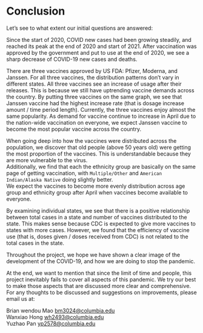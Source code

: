 # Conclusion

Let's see to what extent our initial questions are answered:

Since the start of 2020, COVID new cases had been growing steadily, and reached its peak at the end of 2020 and start of 2021. After vaccination was approved by the government and put to use at the end of 2020, we see a sharp decrease of COVID-19 new cases and deaths.

There are three vaccines approved by US FDA: Pfizer, Moderna, and Janssen.
For all three vaccines, the distribution patterns don’t vary in different states. All three vaccines see an increase of usage after their releases. This is because we still have uptrending vaccine demands across the country.
By putting three vaccines on the same graph, we see that Janssen vaccine had the highest increase rate (that is dosage increase amount / time period length). Currently, the three vaccines enjoy almost the same popularity. As demand for vaccine continue to increase in April due to the nation-wide vaccination on everyone, we expect Janssen vaccine to become the most popular vaccine across the country.

When going deep into how the vaccines were distributed across the population, we discover that old people (above 50 years old) were getting the most proportion of the vaccines. This is understandable because they are more vulnerable to the virus.    
Additionally, we find that each the ethnicity group are basically on the same page of getting vaccination, with `Multiple/Other` and `American Indian/Alaska Native` doing slightly better.   
We expect the vaccines to become more evenly distribution across age group and ethnicity group after April when vaccines become available to everyone.   


By examining individual states, we see that there is a positive relationship between total cases in a state and number of vaccines distributed to the state. This makes sense because CDC is expected to give more vaccines to states with more cases. However, we found that the efficiency of vaccine use (that is, doses given / doses received from CDC) is not related to the total cases in the state.

Throughout the project, we hope we have shown a clear image of the development of the COVID-19, and how we are doing to stop the pandemic.

At the end, we want to mention that since the limit of time and people, this project inevitably fails to cover all aspects of this pandemic. We try our best to make those aspects that are discussed more clear and comprehensive. For any thoughts to be discussed and suggestions on improvements, please email us at:

  Brian wendou Mao <bm3024@columbia.edu>   
  Wanxiao Hong <wh2493@columbia.edu>   
  Yuzhao Pan <yp2578@columbia.edu>   
